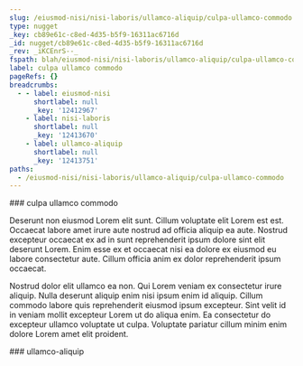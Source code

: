```yaml
---
slug: /eiusmod-nisi/nisi-laboris/ullamco-aliquip/culpa-ullamco-commodo
type: nugget
_key: cb89e61c-c8ed-4d35-b5f9-16311ac6716d
_id: nugget/cb89e61c-c8ed-4d35-b5f9-16311ac6716d
_rev: _iKCEnrS--_
fspath: blah/eiusmod-nisi/nisi-laboris/ullamco-aliquip/culpa-ullamco-commodo.md
label: culpa ullamco commodo
pageRefs: {}
breadcrumbs:
  - - label: eiusmod-nisi
      shortlabel: null
      _key: '12412967'
    - label: nisi-laboris
      shortlabel: null
      _key: '12413670'
    - label: ullamco-aliquip
      shortlabel: null
      _key: '12413751'
paths:
  - /eiusmod-nisi/nisi-laboris/ullamco-aliquip/culpa-ullamco-commodo
---
```


<NuggetArea>
<Nugget slug="/eiusmod-nisi/nisi-laboris/ullamco-aliquip/culpa-ullamco-commodo" type="nugget" _key="cb89e61c-c8ed-4d35-b5f9-16311ac6716d" _id="nugget/cb89e61c-c8ed-4d35-b5f9-16311ac6716d" _rev="_iKCEnrS--_" fspath="blah/eiusmod-nisi/nisi-laboris/ullamco-aliquip/culpa-ullamco-commodo.md" label="culpa ullamco commodo" paths="/eiusmod-nisi/nisi-laboris/ullamco-aliquip/culpa-ullamco-commodo">
<NuggetBody>
### culpa ullamco commodo

Deserunt non eiusmod Lorem elit sunt. Cillum voluptate elit Lorem est est. Occaecat labore amet irure aute nostrud ad officia aliquip ea aute. Nostrud excepteur occaecat ex ad in sunt reprehenderit ipsum dolore sint elit deserunt Lorem. Enim esse ex et occaecat nisi ea dolore ex eiusmod eu labore consectetur aute. Cillum officia anim ex dolor reprehenderit ipsum occaecat.

Nostrud dolor elit ullamco ea non. Qui Lorem veniam ex consectetur irure aliquip. Nulla deserunt aliquip enim nisi ipsum enim id aliquip. Cillum commodo labore quis reprehenderit eiusmod ipsum excepteur. Sint velit id in veniam mollit excepteur Lorem ut do aliqua enim. Ea consectetur do excepteur ullamco voluptate ut culpa. Voluptate pariatur cillum minim enim dolore Lorem amet elit proident.

</NuggetBody>
<Breadcrumbs>
<Crumbs>
<Crumb _key="12412967" label="eiusmod-nisi" /><Crumb _key="12413670" label="nisi-laboris" /><Crumb _key="12413751" label="ullamco-aliquip" />
</Crumbs>
</Breadcrumbs>
</Nugget>

<NuggetsInbound>
</NuggetsInbound>
<NuggetsOutbound>
</NuggetsOutbound>
</NuggetArea>
<PassagesInbound>
<Passage direction="inbound" type="passage" _key="12413751" _id="passage/12413751" _rev="_iKCEnrO--A" label="ullamco-aliquip" passage="ullamco-aliquip" fspath="blah/eiusmod-nisi/nisi-laboris/ullamco-aliquip" paths="/eiusmod-nisi/nisi-laboris/ullamco-aliquip" slug="/eiusmod-nisi/nisi-laboris/ullamco-aliquip">
<NuggetBody>
### ullamco-aliquip

</NuggetBody>
<Breadcrumbs>
<Crumbs>
<Crumb _key="12412967" label="eiusmod-nisi" /><Crumb _key="12413670" label="nisi-laboris" />
</Crumbs>
</Breadcrumbs>
</Passage>

</PassagesInbound>
<PassagesOutbound>
</PassagesOutbound>